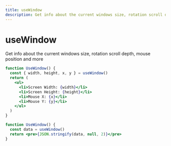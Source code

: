 ```yaml
---
title: useWindow
description: Get info about the current windows size, rotation scroll depth, mouse position and more
---
```



# 

<Card>
<MainText>
<h1>useWindow</h1>
Get info about the current windows size, rotation scroll depth, mouse position and more
</MainText>
</Card>

<!--meta-section-break-->

<ClientBadge />
<StatusBadge status={1} />





<Tabs>

<TabItem value='sim' label="Simple">

```jsx live 
function UseWindow() {
  const { width, height, x, y } = useWindow()
  return (
    <ul>
      <li>Screen Width: {width}</li>
      <li>Screen Height: {height}</li>
      <li>Mouse X: {x}</li>
      <li>Mouse Y: {y}</li>
    </ul>
  )
}
``` 

</TabItem>

<TabItem value='adv' label="Advanced">

```jsx live 
function UseWindow() {
  const data = useWindow()
  return <pre>{JSON.stringify(data, null, 2)}</pre>
}
``` 

</TabItem>

</Tabs>